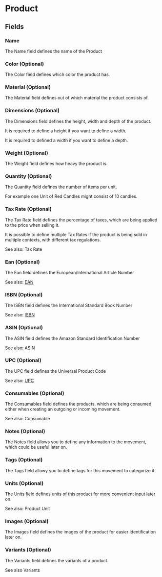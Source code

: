 
# Product

## Fields

### Name

The Name field defines the name of the Product

### Color (Optional)

The Color field defines which color the product has.

### Material (Optional)

The Material field defines out of which material the product consists of.

### Dimensions (Optional)

The Dimensions field defines the height, width and depth of the product.

It is required to define a height if you want to define a width.

It is required to defined a width if you want to define a depth.

### Weight (Optional)

The Weight field defines how heavy the product is.

### Quantity (Optional)

The Quantity field defines the number of items per unit.

For example one Unit of Red Candles might consist of 10 candles.

### Tax Rate (Optional)

The Tax Rate field defines the percentage of taxes, which are being applied to the price when selling it.

It is possible to define multiple Tax Rates if the product is being sold in multiple contexts, with different tax regulations.

See also: <Link href="/secondary-entities/taxrate">Tax Rate</Link>

### Ean (Optional)

The Ean field defines the European/International Article Number

See also: [EAN](https://en.wikipedia.org/wiki/International_Article_Number)

### ISBN (Optional)

The ISBN field defines the International Standard Book Number

See also: [ISBN](https://en.wikipedia.org/wiki/International_Standard_Book_Number)

### ASIN (Optional)

The ASIN field defines the Amazon Standard Identification Number

See also: [ASIN](https://en.wikipedia.org/wiki/Amazon_Standard_Identification_Number)

### UPC (Optional)

The UPC field defines the Universal Product Code

See also: [UPC](https://en.wikipedia.org/wiki/Universal_Product_Code)

### Consumables (Optional)

The Consumables field defines the products, which are being consumed either when creating an outgoing or incoming movement.

See also: <Link href="/secondary-entities/consumable">Consumable</Link>

### Notes (Optional)

The Notes field allows you to define any information to the movement, which could be useful later on.

### Tags (Optional)

The Tags field allowy you to define tags for this movement to categorize it.

### Units (Optional)

The Units field defines units of this product for more convenient input later on.

See also: <Link href="/secondary-entities/product-unit/">Product Unit</Link>

### Images (Optional)

The Images field defines the images of the product for easier identification later on.

### Variants (Optional)

The Variants field defines the variants of a product.

See also <Link href="/secondary-entities/product-variants">Variants</Link>
